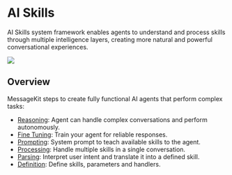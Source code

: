 # AI Skills

AI Skills system framework enables agents to understand and process skills through multiple intelligence layers, creating more natural and powerful conversational experiences.

![](/img/skills.png)

## Overview

MessageKit steps to create fully functional AI agents that perform complex tasks:

- [Reasoning](/skills/reasoning): Agent can handle complex conversations and perform autonomously.
- [Fine Tuning](/skills/fine-tuning): Train your agent for reliable responses.
- [Prompting](/skills/prompting): System prompt to teach available skills to the agent.
- [Processing](/skills/processing): Handle multiple skills in a single conversation.
- [Parsing](/skills/parsing): Interpret user intent and translate it into a defined skill.
- [Definition](/skills/definition): Define skills, parameters and handlers.
